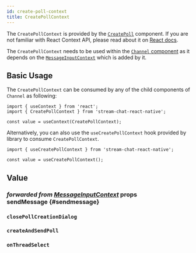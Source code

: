 ```yaml
---
id: create-poll-context
title: CreatePollContext
---
```



The `CreatePollContext` is provided by the [`CreatePoll`](../../ui-components/create-poll) component. If you are not familiar with React Context API, please read about it on [React docs](https://reactjs.org/docs/context.html).

The `CreatePollContext` needs to be used within the [`Channel` component](../../core-components/channel) as it depends on the [`MessageInputContext`](./message-input-context.mdx) which is added by it.

## Basic Usage

The `CreatePollContext` can be consumed by any of the child components of `Channel` as following:

```tsx
import { useContext } from 'react';
import { CreatePollContext } from 'stream-chat-react-native';

const value = useContext(CreatePollContext);
```

Alternatively, you can also use the `useCreatePollContext` hook provided by library to consume `CreatePollContext`.

```tsx
import { useCreatePollContext } from 'stream-chat-react-native';

const value = useCreatePollContext();
```

## Value

### <div class="label description">_forwarded from [MessageInputContext](../../contexts/message-input-context#sendmessage)_ props</div> sendMessage {#sendmessage}

<SendMessage />

### `closePollCreationDialog`

<ClosePollCreationDialog />

### `createAndSendPoll`

<CreateAndSendPoll />

### `onThreadSelect`

<CreatePollOptionHeight />
